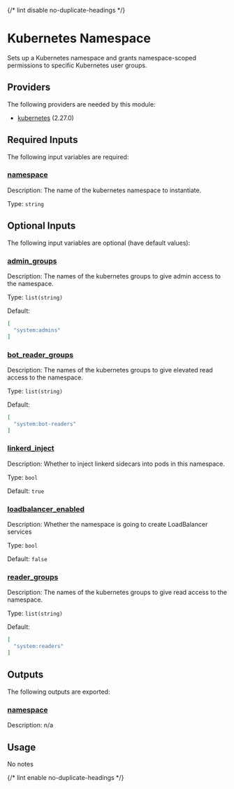 
{/* lint disable no-duplicate-headings */}

# Kubernetes Namespace

<ModuleHeader name="kube_namespace" sourceHref="https://github.com/Panfactum/stack/tree/__PANFACTUM_VERSION_EDGE__/packages/infrastructure/kube_namespace" status="stable" type="submodule" />

Sets up a Kubernetes namespace and grants namespace-scoped permissions to specific Kubernetes user groups.

## Providers

The following providers are needed by this module:

* [kubernetes](https://registry.terraform.io/providers/hashicorp/kubernetes/2.27.0/docs) (2.27.0)

## Required Inputs

The following input variables are required:

### <a name="input_namespace" /> [namespace](#input_namespace)

Description: The name of the kubernetes namespace to instantiate.

Type: `string`

## Optional Inputs

The following input variables are optional (have default values):

### <a name="input_admin_groups" /> [admin\_groups](#input_admin_groups)

Description: The names of the kubernetes groups to give admin access to the namespace.

Type: `list(string)`

Default:

```json
[
  "system:admins"
]
```

### <a name="input_bot_reader_groups" /> [bot\_reader\_groups](#input_bot_reader_groups)

Description: The names of the kubernetes groups to give elevated read access to the namespace.

Type: `list(string)`

Default:

```json
[
  "system:bot-readers"
]
```

### <a name="input_linkerd_inject" /> [linkerd\_inject](#input_linkerd_inject)

Description: Whether to inject linkerd sidecars into pods in this namespace.

Type: `bool`

Default: `true`

### <a name="input_loadbalancer_enabled" /> [loadbalancer\_enabled](#input_loadbalancer_enabled)

Description: Whether the namespace is going to create LoadBalancer services

Type: `bool`

Default: `false`

### <a name="input_reader_groups" /> [reader\_groups](#input_reader_groups)

Description: The names of the kubernetes groups to give read access to the namespace.

Type: `list(string)`

Default:

```json
[
  "system:readers"
]
```

## Outputs

The following outputs are exported:

### <a name="output_namespace" /> [namespace](#output_namespace)

Description: n/a

## Usage

No notes

{/* lint enable no-duplicate-headings */}
